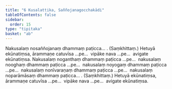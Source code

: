```yaml
---
title: "6 Kusalattika, Saññojanagocchakādi"
tableOfContents: false
sidebar:
  order: 15
type: "tipitaka"
basket: "ab"
---
```



<DynamicBreadcrumb />

<Division number="29">

<Paragraph number="67">
Nakusalaṃ nosaññojanaṃ dhammaṃ paṭicca… . (Saṃkhittaṃ.)
</Paragraph>

<Paragraph number="68">
Hetuyā ekūnatiṃsa, ārammaṇe catuvīsa …pe…  vipāke nava …pe…  avigate ekūnatiṃsa.
</Paragraph>

</Division>
<Division number="30">

<Paragraph number="69">
Nakusalaṃ noganthaṃ dhammaṃ paṭicca …pe…  nakusalaṃ nooghaṃ dhammaṃ paṭicca …pe…  nakusalaṃ noyogaṃ dhammaṃ paṭicca …pe…  nakusalaṃ nonīvaraṇaṃ dhammaṃ paṭicca …pe…  nakusalaṃ noparāmāsaṃ dhammaṃ paṭicca… . (Saṃkhittaṃ.)
</Paragraph>

<Paragraph number="70">
Hetuyā ekūnatiṃsa, ārammaṇe catuvīsa …pe…  vipāke nava …pe…  avigate ekūnatiṃsa.
</Paragraph>
</Division>